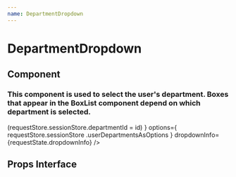 ```yaml
---
name: DepartmentDropdown
---
```


# DepartmentDropdown

## Component

### This component is used to select the user's department. Boxes that appear in the BoxList component depend on which department is selected.

<Playground>
    <DepartmentDropdown
        handleChanged={(id) =>
            (requestStore.sessionStore.departmentId = id)
        }
        options={
            requestStore.sessionStore
                .userDepartmentsAsOptions
        }
        dropdownInfo={requestState.dropdownInfo}
    />
</Playground>

## Props Interface

<PropsTable of={DepartmentDropdown} /> 